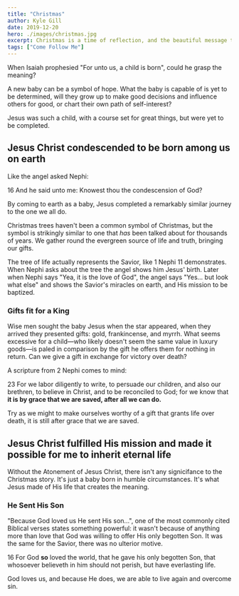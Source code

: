 ```yaml
---
title: "Christmas"
author: Kyle Gill
date: 2019-12-20
hero: ./images/christmas.jpg
excerpt: Christmas is a time of reflection, and the beautiful message that a child was capable of giving us a greater gift than we could give Him.
tags: ["Come Follow Me"]
---
```


When Isaiah prophesied "For unto us, a child is born", could he grasp the meaning?

A new baby can be a symbol of hope. What the baby is capable of is yet to be determined, will they grow up to make good decisions and influence others for good, or chart their own path of self-interest?

Jesus was such a child, with a course set for great things, but were yet to be completed.

## Jesus Christ condescended to be born among us on earth

Like the angel asked Nephi:

<Scripture>
  16 And he said unto me: Knowest thou the condescension of God?
</Scripture>

By coming to earth as a baby, Jesus completed a remarkably similar journey to the one we all do.

Christmas trees haven't been a common symbol of Christmas, but the symbol is strikingly similar to one that _has_ been talked about for thousands of years. We gather round the evergreen source of life and truth, bringing our gifts.

The tree of life actually represents the Savior, like 1 Nephi 11 demonstrates. When Nephi asks about the tree the angel shows him Jesus' birth. Later when Nephi says "Yea, it is the love of God", the angel says "Yes... but look what else" and shows the Savior's miracles on earth, and His mission to be baptized.

### Gifts fit for a King

Wise men sought the baby Jesus when the star appeared, when they arrived they presented gifts: gold, frankincense, and myrrh. What seems excessive for a child—who likely doesn't seem the same value in luxury goods—is paled in comparison by the gift he offers them for nothing in return. Can we give a gift in exchange for victory over death?

A scripture from 2 Nephi comes to mind:

<Scripture>
  23 For we labor diligently to write, to persuade our children, and also our
  brethren, to believe in Christ, and to be reconciled to God; for we know that
  <b> it is by grace that we are saved, after all we can do.</b>
</Scripture>

Try as we might to make ourselves worthy of a gift that grants life over death, it is still after grace that we are saved.

## Jesus Christ fulfilled His mission and made it possible for me to inherit eternal life

Without the Atonement of Jesus Christ, there isn't any signicifance to the Christmas story. It's just a baby born in humble circumstances. It's what Jesus made of His life that creates the meaning.

### He Sent His Son

"Because God loved us He sent His son...", one of the most commonly cited Biblical verses states something powerful: it wasn't because of anything more than love that God was willing to offer His only begotten Son. It was the same for the Savior, there was no ulterior motive.

<Scripture>
  16 For God <b>so</b> loved the world, that he gave his only begotten Son, that
  whosoever believeth in him should not perish, but have everlasting life.
</Scripture>

God loves us, and because He does, we are able to live again and overcome sin.
